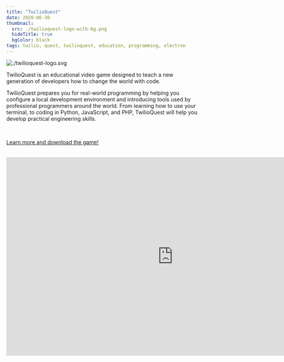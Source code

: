 ```yaml
---
title: "TwilioQuest"
date: 2020-06-30
thumbnail:
  src: ./twilioquest-logo-with-bg.png
  hideTitle: true
  bgColor: black
tags: twilio, quest, twilioquest, education, programming, electron
---
```


![./twilioquest-logo.svg](./twilioquest-logo.svg)

TwilioQuest is an educational video game designed to teach a new generation of developers how to change the world with code.

TwilioQuest prepares you for real-world programming by helping you configure a local development environment and introducing tools used by professional programmers around the world. From learning how to use your terminal, to coding in Python, JavaScript, and PHP, TwilioQuest will help you develop practical engineering skills.

<br />

[Learn more and download the game!](https://www.twilio.com/quest)

<br />

<iframe
  width="878"
  height="524"
  src="https://www.youtube.com/embed/uS4JssrhUOw"
  frameBorder="0"
  allow="accelerometer; autoplay; clipboard-write; encrypted-media; gyroscope; picture-in-picture"
  allowFullScreen
></iframe>
